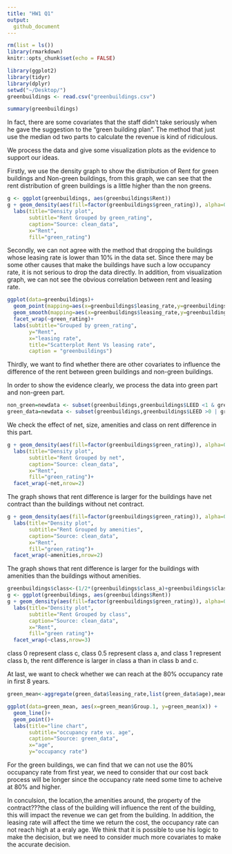 ```yaml
---
title: "HW1 Q1"
output:
  github_document
---
```

```r
rm(list = ls())
library(rmarkdown)
knitr::opts_chunk$set(echo = FALSE)
```

```r
library(ggplot2)
library(tidyr)
library(dplyr)
setwd("~/Desktop/")
greenbuildings <- read.csv("greenbuildings.csv")
```
```r
summary(greenbuildings)
```

In fact, there are some covariates that the staff didn't take seriously when he gave the suggestion to the "green building plan". The method that just use the median od two parts to calculate the revenue is kind of ridiculous.

We process the data and give some visualization plots as the evidence to support our ideas.

Firstly, we use the density graph to show the distribution of Rent for green buildings and 
Non-green buildings, from this graph, we can see that the rent distribution of green buildings is a little higher than the non greens.

```r
g <- ggplot(greenbuildings, aes(greenbuildings$Rent))
g + geom_density(aes(fill=factor(greenbuildings$green_rating)), alpha=0.8) + 
  labs(title="Density plot", 
       subtitle="Rent Grouped by green_rating",
       caption="Source: clean_data",
       x="Rent",
       fill="green_rating")
```

Secondly, we can not agree with the method that dropping the buildings whose leasing rate is lower than 10% in the data set. Since there may be some other causes that make the buildings have such a low occupancy rate, it is not serious to drop the data directly. In addition, from visualization graph, we can not see the obvious correlation between rent and leasing rate.

```r
ggplot(data=greenbuildings)+
  geom_point(mapping=aes(x=greenbuildings$leasing_rate,y=greenbuildings$Rent))+
  geom_smooth(mapping=aes(x=greenbuildings$leasing_rate,y=greenbuildings$Rent))+
  facet_wrap(~green_rating)+
  labs(subtitle="Grouped by green_rating", 
       y="Rent", 
       x="leasing rate", 
       title="Scatterplot Rent Vs leasing rate", 
       caption = "greenbuildings")
```

Thirdly, we want to find whether there are other covariates to influence the difference of the rent between green buildings and non-green buildings.

In order to show the evidence clearly, we process the data into green part and non-green part.




```r
non_green=newdata <- subset(greenbuildings,greenbuildings$LEED <1 & greenbuildings$Energystar <1 )
green_data=newdata <- subset(greenbuildings,greenbuildings$LEED >0 | greenbuildings$Energystar >0 )
```




We check the effect of net, size, amenities and class on rent difference in this part.


```r
g + geom_density(aes(fill=factor(greenbuildings$green_rating)), alpha=0.8) + 
  labs(title="Density plot", 
       subtitle="Rent Grouped by net",
       caption="Source: clean_data",
       x="Rent",
       fill="green_rating")+
  facet_wrap(~net,nrow=2)
```


The graph shows that rent difference is larger for the buildings have net contract than the buildings without net contract.


```r
g + geom_density(aes(fill=factor(greenbuildings$green_rating)), alpha=0.8) + 
  labs(title="Density plot", 
       subtitle="Rent Grouped by amenities",
       caption="Source: clean_data",
       x="Rent",
       fill="green_rating")+
  facet_wrap(~amenities,nrow=2)
```
The graph shows that rent difference is larger for the buildings with amenities than the buildings without amenities.

```r
greenbuildings$class<-(1/2*(greenbuildings$class_a)+greenbuildings$class_b)
g <- ggplot(greenbuildings, aes(greenbuildings$Rent))
g + geom_density(aes(fill=factor(greenbuildings$green_rating)), alpha=0.8) + 
  labs(title="Density plot", 
       subtitle="Rent Grouped by class",
       caption="Source: clean_data",
       x="Rent",
       fill="green rating")+
  facet_wrap(~class,nrow=3)
```

class 0 represent class c, class 0.5 represent class a, and class 1 represent class b,
the rent difference is larger in class a than in class b and c.

At last, we want to check whether we can reach at the 80% occupancy rate in first 8 years.

```r
green_mean<-aggregate(green_data$leasing_rate,list(green_data$age),mean)

ggplot(data=green_mean, aes(x=green_mean$Group.1, y=green_mean$x)) +
  geom_line()+
  geom_point()+
  labs(title="line chart", 
       subtitle="occupancy rate vs. age",
       caption="Source: green_data",
       x="age",
       y="occupancy rate")
```

For the green buildings, we can find that we can not use the 80% occupancy rate from first year, 
we need to consider that our cost back process will be longer since the occupancy rate need some 
time to acheive at 80% and higher.


In conculsion, the location,the amenities around, the property of the contract???the class of the building will influence the rent of the building, this will impact the revenue we can get from the building. In addition, the leasing rate will affect the time we return the cost, the occupancy rate can not reach high at a eraly age. We think that it is possible to use his logic to make the decision, but we need to consider much more covariates to make the accurate decision.